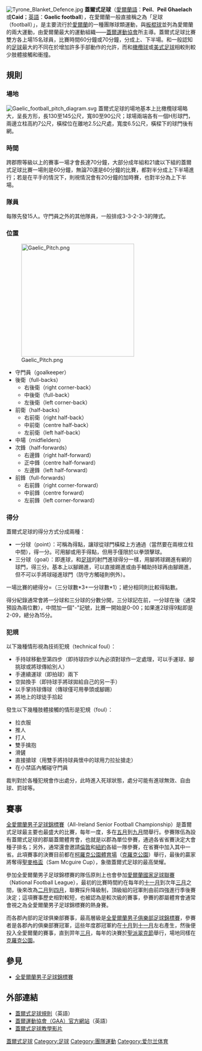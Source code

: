 [[File:Tyrone_Blanket_Defence.jpg|thumb]]
'''蓋爾式足球'''（[[愛爾蘭語|愛爾蘭語]]：'''Peil'''、'''Peil Ghaelach'''或'''Caid'''；[[英語|英語]]：'''Gaelic football'''），在愛爾蘭一般直接稱之為「足球（football）」，是主要流行於[[愛爾蘭|愛爾蘭]]的一種團隊球類運動，與[[板棍球|板棍球]]並列為愛爾蘭的兩大運動，由愛爾蘭最大的運動組織——[[蓋爾運動協會|蓋爾運動協會]]所主導。蓋爾式足球比賽雙方各上場15名球員，比賽時間60分鐘或70分鐘，分成上、下半場。和一般認知的[[足球|足球]]最大的不同在於增加許多手部動作的允許，而和[[橄欖球|橄欖球]]或[[美式足球|美式足球]]相較則較少肢體接觸和衝撞。

== 規則 ==
=== 場地 ===
[[File:Gaelic_football_pitch_diagram.svg|thumb]]
蓋爾式足球的場地基本上比橄欖球場略大，呈長方形，長130至145公尺，寬80至90公尺；球場兩端各有一個H形球門，兩邊立柱高約7公尺，橫樑位在離地2.5公尺處，寬度6.5公尺，橫樑下的球門後有網。

=== 時間 ===
跨郡際等級以上的賽事一場才會長達70分鐘，大部分成年組和21歲以下組的蓋爾式足球比賽一場則是60分鐘，無論70還是60分鐘的比賽，都對半分成上下半場進行；若是在平手的情況下，則視情況會有20分鐘的加時賽，也對半分為上下半場。

=== 隊員 ===
每隊先發15人。守門員之外的其他隊員，一般排成3-3-2-3-3的陣式。

=== 位置 ===
[[File:Gaelic_Pitch.png|300px]]
* 守門員（goalkeeper）
* 後衛（full-backs）
** 右後衛（right corner-back）
** 中後衛（full-back）
** 左後衛（left corner-back）
* 前衛（half-backs）
** 右前衛（right half-back）
** 中前衛（centre half-back）
** 左前衛（left half-back）
* 中場（midfielders）
* 次鋒（half-forwards）
** 右邊鋒（right half-forward）
** 正中鋒（centre half-forward）
** 左邊鋒（left half-forward）
* 前鋒（full-forwards）
** 右前鋒（right corner-forward）
** 中前鋒（centre forward）
** 左前鋒（left corner-forward）

=== 得分 ===
蓋爾式足球的得分方式分成兩種：
* 一分球（point）：可稱為得點，讓球從球門橫樑上方通過（當然要在兩根立柱中間），得一分。可用腳或用手得點，但用手僅限於以拳頭擊球。
* 三分球（goal）：即進球，和[[足球|足球]]的射門進球得分一樣，用腳將球踢進有網的球門，得三分。基本上以腳踢進，可以直接踢進或由手輔助持球再由腳踢進，但不可以手將球碰進球門（防守方觸碰則例外）。

一場比賽的總得分=（三分球數*3+一分球數*1）；總分相同則比較得點數。

得分紀錄通常會將一分球和三分球的分數分開，三分球記在前，一分球在後（通常預設為兩位數），中間加一個"-"記號，比賽一開始是0-00；如果進2球得9點即是2-09，總分為15分。

=== 犯規 ===
以下幾種情形視為技術犯規（technical foul）：
* 手持球移動至第四步（即持球四步以內必須對球作一定處理，可以手運球、腳挑球或將球傳給別人）
* 手連續運球（即拍球）兩下
* 空拋換手（即持球手將球拋給自己的另一手）
* 以手掌持球傳球（傳球僅可用拳頭或腳踢）
* 將地上的球徒手拾起
發生以下幾種肢體接觸的情形是犯規（foul）：
* 拉衣服
* 推人
* 打人
* 雙手擒抱
* 滑鏟
* 直接搶球（用雙手將持球員懷中的球用力拉扯搶走）
* 在小禁區內觸碰守門員
裁判對於各種犯規會作出處分，此時進入死球狀態，處分可能有進球無效、自由球、罰球等。

== 賽事 ==
[[全愛爾蘭男子足球錦標賽|全愛爾蘭男子足球錦標賽]]（All-Ireland Senior Football Championship）是蓋爾式足球最主要也最盛大的比賽，每年一度，多在[[五月|五月]]到[[九月|九月]]間舉行。參賽隊伍為設有蓋爾式足球的郡屬蓋爾體育會，也就是以郡為單位參賽，通過各省省賽決定大會種子排名；另外，通常還會邀請[[倫敦|倫敦]]和[[紐約|紐約]]各組一隊參賽，在省賽中加入其中一省。此項賽事的決賽目前都在[[柯羅克公園體育場|柯羅克公園體育場]]（[[克羅克公園|克羅克公園]]）舉行，最後的贏家將奪得[[聖麥格盃|聖麥格盃]]（Sam Mcguire Cup），象徵蓋爾式足球的最高榮耀。

參加全愛爾蘭男子足球錦標賽的隊伍原則上也會參加[[愛爾蘭國家足球聯賽|愛爾蘭國家足球聯賽]]（National Football League），最初的比賽時間約在每年的[[十一月|十一月]]到次年[[三月|三月]]之間，後來改為[[二月|二月]]到[[四月|四月]]，聯賽採升降級制，頂級組的冠軍則由前四強進行季後賽決定；這項賽事歷史相對較短，也被認為是較次級的賽事，參賽的郡屬體育會通常會視之為全愛爾蘭男子足球錦標賽的熱身賽。

而各郡內部的足球俱樂部賽事，最高層級是[[全愛爾蘭男子俱樂部足球錦標賽|全愛爾蘭男子俱樂部足球錦標賽]]，參賽者是各郡內的俱樂部賽冠軍，這些年度郡冠軍約在[[十月|十月]]到[[十一月|十一月]]左右產生，然後便投入全愛爾蘭的賽事，直到羿年[[三月|三月]]，每年的決賽於[[聖派翠克節|聖派翠克節]]舉行，場地同樣在[[克羅克公園|克羅克公園]]。

== 參見 ==
* [[全愛爾蘭男子足球錦標賽|全愛爾蘭男子足球錦標賽]]

== 外部連結 ==
* [https://web.archive.org/web/20080410113325/http://www.gaa.ie/files/official_playing_rules.pdf 蓋爾式足球規則]（英語）
* [http://www.gaa.ie 蓋爾運動協會（GAA）官方網站]（英語）
* [http://www.youtube.com/watch?v=TEAbWrdB9XU 蓋爾式足球教學影片]

[[Category:蓋爾式足球|]]
[[Category:足球|Category:足球]]
[[Category:團隊運動|Category:團隊運動]]
[[Category:爱尔兰体育|Category:爱尔兰体育]]